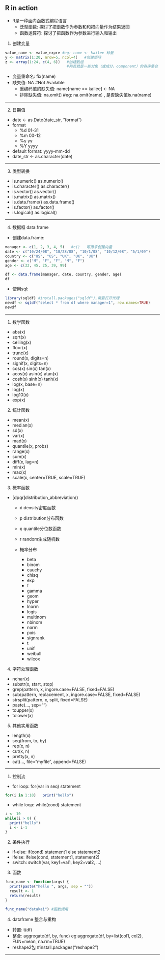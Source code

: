 ## R in action

- R是一种面向函数式编程语言
  + 泛型函数: 探讨了把函数作为参数和和把向量作为结果返回
  + 函数运算符: 探讨了把函数作为参数进行输入和输出

1. 创建变量
```r
value_name <- value_expre #eg: name <- kailee 标量
y <- matrix(1:20, nrow=5, ncol=4)   #创建矩阵
z <- array(1:24, c(4, 6))   #创建数组
                            #列表就是一些对象（或成分，component）的有序集合
```
  + 变量重命名: fix(name)
  + 缺失值: NA #Not Available
    * 重编码值的缺失值: name[name == kailee] <- NA
    * 排除缺失值: na.omit() #eg: na.omit(name) ,  是否缺失值is.na(name)

***

2. 日期值
  + date <- as.Date(date_str, "format")
  + format
    * %d    01-31
    * %m    00-12
    * %y    yy
    * %Y    yyyy
  + default format: yyyy-mm-dd
  + date_str <- as.character(date)
  
***

3. 类型转换
  + is.numeric()   as.numeric()
  + is.character()   as.character()
  + is.vector()   as.vector()
  + is.matrix()   as.matrix()
  + is.data.frame()   as.data.frame()
  + is.factor()   as.factor()
  + is.logical()   as.logical()

***

4. 数据框 data.frame
  + 创建data.frame:
```r
manager <- c(1, 2, 3, 4, 5)   #c()   可用来创建向量
date <- c("10/24/08", "10/28/08", "10/1/08", "10/12/08", "5/1/09")
country <- c("US", "US", "UK", "UK", "UK")
gender <- c("M", "F", "F", "M", "F")
age <- c(32, 45, 25, 39, 99)

df <- data.frame(manager, date, country, gender, age)
df
```
  + 使用sql:  
```r
library(sqldf) #install.packages("sqldf"),需要打开代理
newdf <- sqldf("select * from df where manager=1", row.names=TRUE)
newdf
```

***

1. 数学函数
  + abs(x)
  + sqrt(x)
  + ceiling(x)
  + floor(x)
  + trunc(x)
  + round(x, digits=n)
  + signif(x, digits=n)
  + cos(x) sin(x) tan(x)
  + acos(x) asin(x) atan(x)
  + cosh(x) sinh(x) tanh(x)
  + log(x, base=n)
  + log(x)
  + log10(x)
  + exp(x)
  
2. 统计函数
  + mean(x)
  + median(x)
  + sd(x)
  + var(x)
  + mad(x)
  + quantile(x, probs)
  + range(x)
  + sum(x)
  + diff(x, lag=n)
  + min(x)
  + max(x)
  + scale(x, center=TRUE, scale=TRUE)
  
3. 概率函数
  - [dpqr]distribution_abbreviation()
    + d density密度函数
    + p distribution分布函数
    + q quantile分位数函数
    + r random生成随机数
    
    - 概率分布
      * beta
      * binom
      * cauchy
      * chisq
      * exp
      * f
      * gamma
      * geom
      * hyper
      * lnorm
      * logis
      * multinom
      * nbinom
      * norm
      * pois
      * signrank
      * t
      * unif
      * weibull
      * wilcox
      
4. 字符处理函数
  + nchar(x)
  + substr(x, start, stop)
  + grep(pattern, x, ingore.case=FALSE, fixed=FALSE)
  + sub(pattern, replacement, x, ingore.case=FALSE, fixed=FALSE)
  + strsplit(pattern, x, split, fixed=FALSE)
  + paste(..., sep="")
  + toupper(x)
  + tolower(x)
  
5. 其他实用函数
  + length(x)
  + seq(from, to, by)
  + rep(x, n)
  + cut(x, n)
  + pretty(x, n)
  + cat(..., file="myfile", append=FALSE)
  
  
***

1. 控制流
  + for loop: for(var in seq) statement
```r
for(i in 1:10)   print("hello")
```  
  + while loop: while(cond) statement
```r
i <- 10
while(i > 0) {
  print("hello")
  i <- i-1
}
```

2. 条件执行
  + if-else: if(cond) statement1 else statement2
  + ifelse: ifelse(cond, statement1, statement2)
  + switch: switch(var, key1=val1, key2=val2, ...)
  
3. 函数
```r
func_name <- function(args) {
  print(paste("hello ", args, sep = ""))
  result <- 1
  return(result)
}

func_name("datakai") #函数调用
```

4. dataframe 整合与重构
  + 转置: t(df)
  + 整合: aggregate(df, by, func)   eg:aggregate(df, by=list(col1, col2), FUN=mean, na.rm=TRUE)
  + reshape2包 #install.packages("reshape2")
  
***



